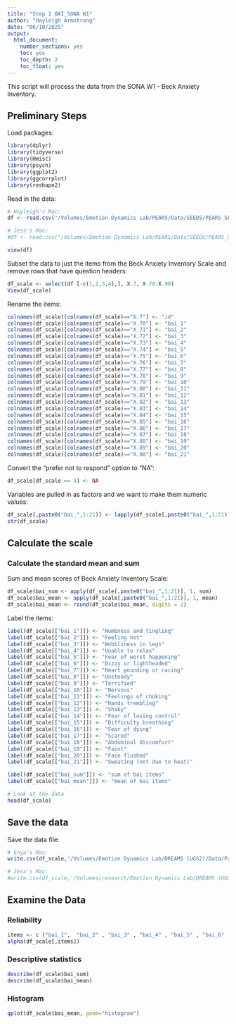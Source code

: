 ```yaml
---
title: "Step 1 BAI_SONA W1"
author: "Hayleigh Armstrong"
date: "06/10/2025"
output:
  html_document:
    number_sections: yes
    toc: yes
    toc_depth: 2
    toc_float: yes
---
```


This script will process the data from the SONA W1 - Beck Anxiety Inventory.

## Preliminary Steps

Load packages:

```r
library(dplyr)
library(tidyverse)
library(Hmisc)
library(psych)
library(ggplot2)
library(ggcorrplot)
library(reshape2)
```

Read in the data:
```r
# Hayleigh's Mac: 
df <- read.csv("/Volumes/Emotion Dynamics Lab/PEARS/Data/SEEDS/PEARS_SEEDS_Demographics___Daily_Surveys_SONA_W1/SEEDS SONA W1 Demographics ExpiWell Data Cleaned.csv", na.strings=c("","NA"))

# Jess's Mac:
#df <- read.csv("/Volumes/Emotion Dynamics Lab/PEARS/Data/SEEDS/PEARS_SEEDS_Demographics___Daily_Surveys_SONA_W1/SEEDS SONA W1 Demographics ExpiWell Data Cleaned.csv", na.strings=c("","NA"))

view(df)
```

Subset the data to just the items from the Beck Anxiety Inventory Scale and remove rows that have question headers:
```r
df_scale <- select(df [-c(1,2,3,4),], X.7, X.70:X.90)
View(df_scale)
```

Rename the items:
```r
colnames(df_scale)[colnames(df_scale)=="X.7"] <- "id"
colnames(df_scale)[colnames(df_scale)=="X.70"] <- "bai_1"
colnames(df_scale)[colnames(df_scale)=="X.71"] <- "bai_2"
colnames(df_scale)[colnames(df_scale)=="X.72"] <- "bai_3"
colnames(df_scale)[colnames(df_scale)=="X.73"] <- "bai_4"
colnames(df_scale)[colnames(df_scale)=="X.74"] <- "bai_5"
colnames(df_scale)[colnames(df_scale)=="X.75"] <- "bai_6"
colnames(df_scale)[colnames(df_scale)=="X.76"] <- "bai_7"
colnames(df_scale)[colnames(df_scale)=="X.77"] <- "bai_8"
colnames(df_scale)[colnames(df_scale)=="X.78"] <- "bai_9"
colnames(df_scale)[colnames(df_scale)=="X.79"] <- "bai_10"
colnames(df_scale)[colnames(df_scale)=="X.80"] <- "bai_11"
colnames(df_scale)[colnames(df_scale)=="X.81"] <- "bai_12"
colnames(df_scale)[colnames(df_scale)=="X.82"] <- "bai_13"
colnames(df_scale)[colnames(df_scale)=="X.83"] <- "bai_14"
colnames(df_scale)[colnames(df_scale)=="X.84"] <- "bai_15"
colnames(df_scale)[colnames(df_scale)=="X.85"] <- "bai_16"
colnames(df_scale)[colnames(df_scale)=="X.86"] <- "bai_17"
colnames(df_scale)[colnames(df_scale)=="X.87"] <- "bai_18"
colnames(df_scale)[colnames(df_scale)=="X.88"] <- "bai_19"
colnames(df_scale)[colnames(df_scale)=="X.89"] <- "bai_20"
colnames(df_scale)[colnames(df_scale)=="X.90"] <- "bai_21"
```

Convert the "prefer not to respond" option to "NA":
```r
df_scale[df_scale == 4] <- NA

```

Variables are pulled in as factors and we want to make them numeric values: 
```r
df_scale[,paste0("bai_",1:21)] <- lapply(df_scale[,paste0("bai_",1:21)], as.numeric)
str(df_scale)
```

## Calculate the scale

### Calculate the standard mean and sum

Sum and mean scores of Beck Anxiety Inventory Scale: 
```r

df_scale$bai_sum <- apply(df_scale[,paste0("bai_",1:21)], 1, sum)
df_scale$bai_mean <- apply(df_scale[,paste0("bai_",1:21)], 1, mean)
df_scale$bai_mean <- round(df_scale$bai_mean, digits = 2)

```

Label the items:
```r
label(df_scale[["bai_1"]]) <- "Numbness and tingling"
label(df_scale[["bai_2"]]) <- "Feeling hot"
label(df_scale[["bai_3"]]) <- "Wobbliness in legs"
label(df_scale[["bai_4"]]) <- "Unable to relax"
label(df_scale[["bai_5"]]) <- "Fear of worst happening"
label(df_scale[["bai_6"]]) <- "Dizzy or lightheaded"
label(df_scale[["bai_7"]]) <- "Heart pounding or racing"
label(df_scale[["bai_8"]]) <- "Unsteady"
label(df_scale[["bai_9"]]) <- "Terrified"
label(df_scale[["bai_10"]]) <- "Nervous"
label(df_scale[["bai_11"]]) <- "Feelings of choking"
label(df_scale[["bai_12"]]) <- "Hands trembling"
label(df_scale[["bai_13"]]) <- "Shaky"
label(df_scale[["bai_14"]]) <- "Fear of losing control"
label(df_scale[["bai_15"]]) <- "Difficulty breathing"
label(df_scale[["bai_16"]]) <- "Fear of dying"
label(df_scale[["bai_17"]]) <- "Scared"
label(df_scale[["bai_18"]]) <- "Abdominal discomfort"
label(df_scale[["bai_19"]]) <- "Faint"
label(df_scale[["bai_20"]]) <- "Face flushed"
label(df_scale[["bai_21"]]) <- "Sweating (not due to heat)"

label(df_scale[["bai_sum"]]) <- "sum of bai items"
label(df_scale[["bai_mean"]]) <- "mean of bai items"

# Look at the data
head(df_scale)
```

## Save the data 

Save the data file:
```r
# Enya's Mac:
write.csv(df_scale,'/Volumes/Emotion Dynamics Lab/DREAMS (UGS2)/Data/Part 1/Term 1 Data/Beck Anxiety Inventory-Part_1.csv')

# Jess's Mac:
#write.csv(df_scale,'/Volumes/research/Emotion Dynamics Lab/DREAMS (UGS2)/Data/Part 1/Term 1 Data/Beck Anxiety Inventory-Part_1.csv')
```

## Examine the Data

### Reliability
```r
items <- c ("bai_1",  "bai_2" , "bai_3" , "bai_4" , "bai_5" , "bai_6" , "bai_7" , "bai_8" , "bai_9",  "bai_10" , "bai_11" , "bai_12" , "bai_13" , "bai_14" , "bai_15" , "bai_16" , "bai_17",  "bai_18" , "bai_19" , "bai_20" , "bai_21")
alpha(df_scale[,items])
```

### Descriptive statistics
```r
describe(df_scale$bai_sum)
describe(df_scale$bai_mean)
```

### Histogram
```r
qplot(df_scale$bai_mean, geom="histogram") 
```